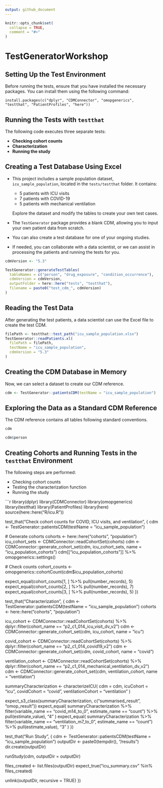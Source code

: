```yaml
---
output: github_document
---
```


<!-- README.md is generated from README.Rmd. Please edit that file -->

```r
knitr::opts_chunk$set(
  collapse = TRUE,
  comment = "#>"
)
```

# TestGeneratorWorkshop

<!-- badges: start -->
<!-- badges: end -->

## Setting Up the Test Environment

Before running the tests, ensure that you have installed the necessary packages. You can install them using the following command:

```
install.packages(c("dplyr", "CDMConnector", "omopgenerics", "testthat", "PatientProfiles", "here"))
```

## Running the Tests with `testthat`

The following code executes three separate tests:

- **Checking cohort counts**
- **Characterization**
- **Running the study**

## Creating a Test Database Using Excel

- This project includes a sample population dataset, `icu_sample_population`, located in the `tests/testthat` folder. It contains:
  - 5 patients with ICU visits
  - 7 patients with COVID-19
  - 5 patients with mechanical ventilation

  Explore the dataset and modify the tables to create your own test cases.

- The `TestGenerator` package provides a blank CDM, allowing you to input your own patient data from scratch.

- You can also create a test database for one of your ongoing studies.

- If needed, you can collaborate with a data scientist, or we can assist in processing the patients and running the tests for you.

```r
cdmVersion <- "5.3"

TestGenerator::generateTestTables(
  tableNames = c("person", "drug_exposure", "condition_occurrence"),
  cdmVersion = cdmVersion,
  outputFolder = here::here("tests", "testthat"),
  filename = paste0("test_cdm_", cdmVersion)
)
```

## Reading the Test Data

After generating the test patients, a data scientist can use the Excel file to create the test CDM.

```r
filePath <- testthat::test_path("icu_sample_population.xlsx")
TestGenerator::readPatients.xl(
  filePath = filePath,
  testName = "icu_sample_population",
  cdmVersion = "5.3"
)
```

## Creating the CDM Database in Memory

Now, we can select a dataset to create our CDM reference.

```r
cdm <- TestGenerator::patientsCDM(testName = "icu_sample_population")
```

## Exploring the Data as a Standard CDM Reference

The CDM reference contains all tables following standard conventions.

```r
cdm

cdm$person
```

## Creating Cohorts and Running Tests in the `testthat` Environment

The following steps are performed:

- Checking cohort counts
- Testing the characterization function
- Running the study

```r
library(dplyr)
library(CDMConnector)
library(omopgenerics)
library(testthat)
library(PatientProfiles)
library(here)
source(here::here("R/icu.R"))

test_that("Check cohort counts for COVID, ICU visits, and ventilation", {
  cdm <- TestGenerator::patientsCDM(testName = "icu_sample_population")
  
  # Generate cohorts
  cohorts <- here::here("cohorts", "population")
  icu_cohort_sets <- CDMConnector::readCohortSet(cohorts)
  cdm <- CDMConnector::generate_cohort_set(cdm, icu_cohort_sets, name = "icu_population_cohorts")
  cdm[["icu_population_cohorts"]] %>% omopgenerics::settings()
  
  # Check counts
  cohort_counts <- omopgenerics::cohortCount(cdm$icu_population_cohorts)
  
  expect_equal(cohort_counts[1, ] %>% pull(number_records), 5)
  expect_equal(cohort_counts[2, ] %>% pull(number_records), 7)
  expect_equal(cohort_counts[3, ] %>% pull(number_records), 5)
})

test_that("Characterization", {
  cdm <- TestGenerator::patientsCDM(testName = "icu_sample_population")
  cohorts <- here::here("cohorts", "population")
  
  icu_cohort <- CDMConnector::readCohortSet(cohorts) %>%
    dplyr::filter(cohort_name == "p2_c1_014_icu_visit_dv_v2")
  cdm <- CDMConnector::generate_cohort_set(cdm, icu_cohort, name = "icu")
  
  covid_cohort <- CDMConnector::readCohortSet(cohorts) %>%
    dplyr::filter(cohort_name == "p2_c1_014_covid19_v2")
  cdm <- CDMConnector::generate_cohort_set(cdm, covid_cohort, name = "covid")
  
  ventilation_cohort <- CDMConnector::readCohortSet(cohorts) %>%
    dplyr::filter(cohort_name == "p2_c1_014_mechanical_ventilation_dv_v2")
  cdm <- CDMConnector::generate_cohort_set(cdm, ventilation_cohort, name = "ventilation")
  
  summaryCharacterization <- characterizeICU(
    cdm = cdm,
    icuCohort = "icu",
    covidCohort = "covid",
    ventilationCohort = "ventilation"
  )
  
  expect_s3_class(summaryCharacterization, c("summarised_result", "omop_result"))
  expect_equal(
    summaryCharacterization %>% 
      filter(variable_name == "covid_m14_to_0", estimate_name == "count") %>% 
      pull(estimate_value), "4"
  )
  expect_equal(
    summaryCharacterization %>% 
      filter(variable_name == "ventilation_m7_to_0", estimate_name == "count") %>% 
      pull(estimate_value), "3"
  )
})

test_that("Run Study", {
  cdm <- TestGenerator::patientsCDM(testName = "icu_sample_population")
  outputDir <- paste0(tempdir(), "/results")
  dir.create(outputDir)
  
  runStudy(cdm, outputDir = outputDir)
  
  files_created <- list.files(outputDir)
  expect_true("icu_summary.csv" %in% files_created)
  
  unlink(outputDir, recursive = TRUE)
})
